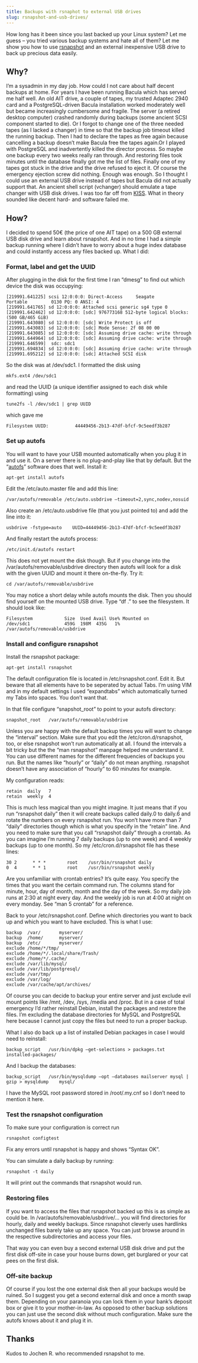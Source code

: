 ```yaml
---
title: Backups with rsnaphot to external USB drives
slug: rsnapshot-and-usb-drives/
---
```


How long has it been since you last backed up your Linux system? Let me guess – you tried various backup systems and hate all of them? Let me show you how to use [rsnapshot](http://www.rsnapshot.org/) and an external inexpensive USB drive to back up precious data easily.

## Why?

I’m a sysadmin in my day job. How could I not care about half decent backups at home. For years I have been running Bacula which has served me half well. An old AIT drive, a couple of tapes, my trusted Adaptec 2940 card and a PostgreSQL-driven Bacula installation worked moderately well but became increasingly cumbersome and fragile. The server (a retired desktop computer) crashed randomly during backups (some ancient SCSI component started to die). Or I forgot to change one of the three needed tapes (as I lacked a changer) in time so that the backup job timeout killed the running backup. Then I had to declare the tapes as free again because cancelling a backup doesn’t make Bacula free the tapes again.Or I played with PostgreSQL and inadvertently killed the director process. So maybe one backup every two weeks really ran through. And restoring files took minutes until the database finally got me the list of files. Finally one of my tapes got stuck in the drive and the drive refused to eject it. Of course the emergency ejection screw did nothing. Enough was enough. So I thought I could use an external USB drive instead of tapes but Bacula did not actually support that. An ancient shell script (vchanger) should emulate a tape changer with USB disk drives. I was too far off from [KISS](http://en.wikipedia.org/wiki/KISS_principle). What in theory sounded like decent hard- and software failed me.

## How?

I decided to spend 50€ (the price of one AIT tape) on a 500 GB external USB disk drive and learn about rsnapshot. And in no time I had a simple backup running where I didn’t have to worry about a huge index database and could instantly access any files backed up. What I did:

### Format, label and get the UUID

After plugging in the disk for the first time I ran “dmesg” to find out which device the disk was occupying:

```
[219991.641225] scsi 12:0:0:0: Direct-Access     Seagate  Portable         0130 PQ: 0 ANSI: 4  
[219991.641765] sd 12:0:0:0: Attached scsi generic sg4 type 0  
[219991.642462] sd 12:0:0:0: [sdc] 976773168 512-byte logical blocks: (500 GB/465 GiB)  
[219991.643080] sd 12:0:0:0: [sdc] Write Protect is off  
[219991.643083] sd 12:0:0:0: [sdc] Mode Sense: 2f 08 00 00  
[219991.643085] sd 12:0:0:0: [sdc] Assuming drive cache: write through  
[219991.644964] sd 12:0:0:0: [sdc] Assuming drive cache: write through  
[219991.646599]  sdc: sdc1  
[219991.694834] sd 12:0:0:0: [sdc] Assuming drive cache: write through  
[219991.695212] sd 12:0:0:0: [sdc] Attached SCSI disk
```

So the disk was at /dev/sdc1. I formatted the disk using
```
mkfs.ext4 /dev/sdc1
```
and read the UUID (a unique identifier assigned to each disk while formatting) using
```
tune2fs -l /dev/sdc1 | grep UUID
```
which gave me
```
Filesystem UUID:          44449456-2b13-47df-bfcf-9c5eedf3b287
```
### Set up autofs

You will want to have your USB mounted automatically when you plug it in and use it. On a server there is no plug-and-play like that by default. But the “[autofs](http://wiki.debian.org/AutoFs)” software does that well. Install it:
```
apt-get install autofs
```
Edit the /etc/auto.master file and add this line:
```
/var/autofs/removable /etc/auto.usbdrive –timeout=2,sync,nodev,nosuid
```
Also create an /etc/auto.usbdrive file (that you just pointed to) and add the line into it:
```
usbdrive -fstype=auto    UUID=44449456-2b13-47df-bfcf-9c5eedf3b287
```
And finally restart the autofs process:
```
/etc/init.d/autofs restart
```
This does not yet mount the disk though. But if you change into the /var/autofs/removable/usbdrive directory then autofs will look for a disk with the given UUID and mount it there on-the-fly. Try it:
```
cd /var/autofs/removable/usbdrive
```
You may notice a short delay while autofs mounts the disk. Then you should find yourself on the mounted USB drive. Type “df .” to see the filesystem. It should look like:
```
Filesystem            Size  Used Avail Use% Mounted on  
/dev/sdc1             459G  198M  435G   1% /var/autofs/removable/usbdrive
```
### Install and configure rsnapshot

Install the rsnapshot package:
```
apt-get install rsnapshot
```
The default configuration file is located in /etc/rsnapshot.conf. Edit it. But beware that all elements have to be seperated by actual Tabs. I’m using VIM and in my default settings I used “expandtabs” which automatically turned my Tabs into spaces. You don’t want that.

In that file configure “snapshot\_root” to point to your autofs directory:
```
snapshot_root   /var/autofs/removable/usbdrive
```
Unless you are happy with the default backup times you will want to change the “interval” section. Make sure that you edit the /etc/cron.d/rsnapshot, too, or else rsnapshot won’t run automatically at all. I found the intervals a bit tricky but the the “man rsnapshot” manpage helped me understand it. You can use different names for the different frequencies of backups you run. But the names like “hourly” or “daily” do not mean anything. rsnapshot doesn’t have any association of “hourly” to 60 minutes for example.

My configuration reads:
```
retain  daily   7  
retain  weekly  4
```
This is much less magical than you might imagine. It just means that if you run “rsnapshot daily” then it will create backups called daily.0 to daily.6 and rotate the numbers on every rsnapshot run. You won’t have more than 7 “daily” directories though which is what you specify in the “retain” line. And you need to make sure that you call “rsnapshot daily” through a crontab. As you can imagine I’m running 7 daily backups (up to one week) and 4 weekly backups (up to one month). So my /etc/cron.d/rsnapshot file has these lines:
```
30 2      * * *        root    /usr/bin/rsnapshot daily  
0  4      * * 1        root    /usr/bin/rsnapshot weekly  
```
Are you unfamiliar with crontab entries? It’s quite easy. You specify the times that you want the certain command run. The columns stand for minute, hour, day of month, month and the day of the week. So my daily job runs at 2:30 at night every day. And the weekly job is run at 4:00 at night on every monday. See “man 5 crontab” for a reference.

Back to your /etc/rsnapshot.conf. Define which directories you want to back up and which you want to have excluded. This is what I use:

```
backup  /var/       myserver/  
backup  /home/      myserver/  
backup  /etc/       myserver/  
exclude /home/*/tmp/  
exclude /home/*/.local/share/Trash/  
exclude /home/*/.cache/  
exclude /var/lib/mysql/  
exclude /var/lib/postgresql/  
exclude /var/tmp/  
exclude /var/log/  
exclude /var/cache/apt/archives/
```

Of course you can decide to backup your entire server and just exclude evil mount points like /mnt, /dev, /sys, /media and /proc. But in a case of total emergency I’d rather reinstall Debian, install the packages and restore the files. I’m excluding the database directories for MySQL and PostgreSQL here because I cannot just copy the files but need to run a proper backup.

What I also do back up a list of installed Debian packages in case I would need to reinstall:
```
backup_script   /usr/bin/dpkg –get-selections > packages.txt   installed-packages/
```
And I backup the databases:
```
backup_script   /usr/bin/mysqldump –opt –databases mailserver mysql | gzip > mysqldump    mysql/
```
I have the MySQL root password stored in /root/.my.cnf so I don’t need to mention it here.

### Test the rsnapshot configuration

To make sure your configuration is correct run
```
rsnapshot configtest
```
Fix any errors until rsnapshot is happy and shows “Syntax OK”.

You can simulate a daily backup by running:
```
rsnapshot -t daily
```
It will print out the commands that rsnapshot would run.

### Restoring files

If you want to access the files that rsnapshot backed up this is as simple as could be. In /var/autofs/removable/usbdrive/… you will find directories for hourly, daily and weekly backups. Since rsnapshot cleverly uses hardlinks unchanged files barely take up any space. You can just browse around in the respective subdirectories and access your files.

That way you can even buy a second external USB disk drive and put the first disk off-site in case your house burns down, get burglared or your cat pees on the first disk.

### Off-site backup

Of course if you lost the one external disk then all your backups would be ruined. So I suggest you get a second external disk and once a month swap them. Depending on your paranoia you can lock them in your bank’s deposit box or give it to your mother-in-law. As opposed to other backup solutions you can just use the second disk without much configuration. Make sure the autofs knows about it and plug it in.

## Thanks

Kudos to Jochen R. who recommended rsnapshot to me.
